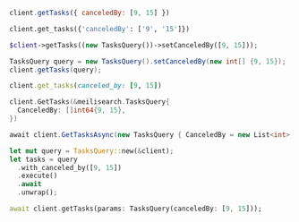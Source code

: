 <CodeGroup>

```javascript JS
client.getTasks({ canceledBy: [9, 15] })
```

```python Python
client.get_tasks({'canceledBy': ['9', '15']})
```

```php PHP
$client->getTasks((new TasksQuery())->setCanceledBy([9, 15]));
```

```java Java
TasksQuery query = new TasksQuery().setCanceledBy(new int[] {9, 15});
client.getTasks(query);
```

```ruby Ruby
client.get_tasks(canceled_by: [9, 15])
```

```go Go
client.GetTasks(&meilisearch.TasksQuery{
  CanceledBy: []int64{9, 15},
})
```

```csharp C#
await client.GetTasksAsync(new TasksQuery { CanceledBy = new List<int> { 9, 15 } });
```

```rust Rust
let mut query = TasksQuery::new(&client);
let tasks = query
  .with_canceled_by([9, 15])
  .execute()
  .await
  .unwrap();
```

```dart Dart
await client.getTasks(params: TasksQuery(canceledBy: [9, 15]));
```
</CodeGroup>